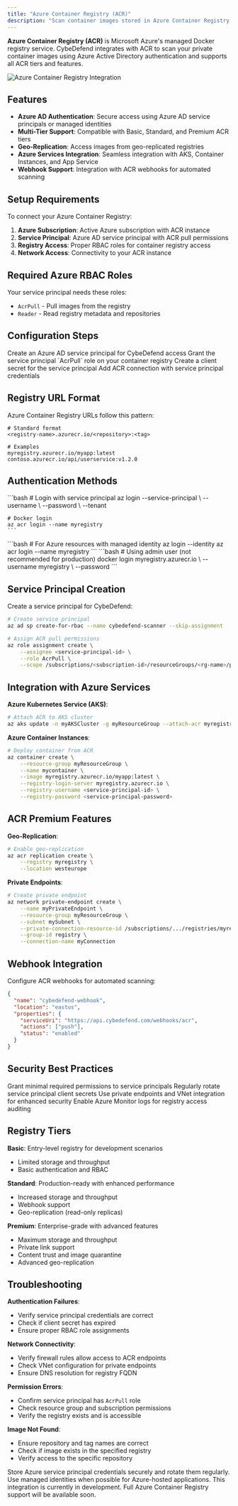 ```yaml
---
title: "Azure Container Registry (ACR)"
description: "Scan container images stored in Azure Container Registry with secure Azure AD authentication and geo-replication support."
---
```


**Azure Container Registry (ACR)** is Microsoft Azure's managed Docker registry service. CybeDefend integrates with ACR to scan your private container images using Azure Active Directory authentication and supports all ACR tiers and features.

<Frame>
  <img src="/images/container-scanning/integrations/acr.png" alt="Azure Container Registry Integration" style={{ borderRadius: '0.5rem' }} />
</Frame>

## Features

- **Azure AD Authentication**: Secure access using Azure AD service principals or managed identities
- **Multi-Tier Support**: Compatible with Basic, Standard, and Premium ACR tiers
- **Geo-Replication**: Access images from geo-replicated registries
- **Azure Services Integration**: Seamless integration with AKS, Container Instances, and App Service
- **Webhook Support**: Integration with ACR webhooks for automated scanning

## Setup Requirements

To connect your Azure Container Registry:

1. **Azure Subscription**: Active Azure subscription with ACR instance
2. **Service Principal**: Azure AD service principal with ACR pull permissions
3. **Registry Access**: Proper RBAC roles for container registry access
4. **Network Access**: Connectivity to your ACR instance

## Required Azure RBAC Roles

Your service principal needs these roles:

- `AcrPull` - Pull images from the registry
- `Reader` - Read registry metadata and repositories

## Configuration Steps

<Steps>
  <Step title="Create Service Principal">
    Create an Azure AD service principal for CybeDefend access
  </Step>
  
  <Step title="Assign ACR Permissions">
    Grant the service principal `AcrPull` role on your container registry
  </Step>
  
  <Step title="Generate Client Secret">
    Create a client secret for the service principal
  </Step>
  
  <Step title="Configure CybeDefend">
    Add ACR connection with service principal credentials
  </Step>
</Steps>

## Registry URL Format

Azure Container Registry URLs follow this pattern:

```
# Standard format
<registry-name>.azurecr.io/<repository>:<tag>

# Examples
myregistry.azurecr.io/myapp:latest
contoso.azurecr.io/api/userservice:v1.2.0
```

## Authentication Methods

<Tabs>
  <Tab title="Service Principal">
    ```bash
    # Login with service principal
    az login --service-principal \
        --username <app-id> \
        --password <password> \
        --tenant <tenant-id>
    
    # Docker login
    az acr login --name myregistry
    ```
  </Tab>
  
  <Tab title="Managed Identity">
    ```bash
    # For Azure resources with managed identity
    az login --identity
    az acr login --name myregistry
    ```
  </Tab>
  
  <Tab title="Admin User">
    ```bash
    # Using admin user (not recommended for production)
    docker login myregistry.azurecr.io \
        --username myregistry \
        --password <admin-password>
    ```
  </Tab>
</Tabs>

## Service Principal Creation

Create a service principal for CybeDefend:

```bash
# Create service principal
az ad sp create-for-rbac --name cybedefend-scanner --skip-assignment

# Assign ACR pull permissions
az role assignment create \
    --assignee <service-principal-id> \
    --role AcrPull \
    --scope /subscriptions/<subscription-id>/resourceGroups/<rg-name>/providers/Microsoft.ContainerRegistry/registries/<registry-name>
```

## Integration with Azure Services

**Azure Kubernetes Service (AKS)**:
```bash
# Attach ACR to AKS cluster
az aks update -n myAKSCluster -g myResourceGroup --attach-acr myregistry
```

**Azure Container Instances**:
```bash
# Deploy container from ACR
az container create \
    --resource-group myResourceGroup \
    --name mycontainer \
    --image myregistry.azurecr.io/myapp:latest \
    --registry-login-server myregistry.azurecr.io \
    --registry-username <service-principal-id> \
    --registry-password <service-principal-password>
```

## ACR Premium Features

**Geo-Replication**:
```bash
# Enable geo-replication
az acr replication create \
    --registry myregistry \
    --location westeurope
```

**Private Endpoints**:
```bash
# Create private endpoint
az network private-endpoint create \
    --name myPrivateEndpoint \
    --resource-group myResourceGroup \
    --subnet mySubnet \
    --private-connection-resource-id /subscriptions/.../registries/myregistry \
    --group-id registry \
    --connection-name myConnection
```

## Webhook Integration

Configure ACR webhooks for automated scanning:

```json
{
  "name": "cybedefend-webhook",
  "location": "eastus",
  "properties": {
    "serviceUri": "https://api.cybedefend.com/webhooks/acr",
    "actions": ["push"],
    "status": "enabled"
  }
}
```

## Security Best Practices

<CardGroup cols={2}>
  <Card title="Least Privilege" icon="shield">
    Grant minimal required permissions to service principals
  </Card>
  
  <Card title="Secret Rotation" icon="rotate">
    Regularly rotate service principal client secrets
  </Card>
  
  <Card title="Network Security" icon="network-wired">
    Use private endpoints and VNet integration for enhanced security
  </Card>
  
  <Card title="Audit Logging" icon="file-text">
    Enable Azure Monitor logs for registry access auditing
  </Card>
</CardGroup>

## Registry Tiers

**Basic**: Entry-level registry for development scenarios
- Limited storage and throughput
- Basic authentication and RBAC

**Standard**: Production-ready with enhanced performance
- Increased storage and throughput
- Webhook support
- Geo-replication (read-only replicas)

**Premium**: Enterprise-grade with advanced features
- Maximum storage and throughput
- Private link support
- Content trust and image quarantine
- Advanced geo-replication

## Troubleshooting

**Authentication Failures**:
- Verify service principal credentials are correct
- Check if client secret has expired
- Ensure proper RBAC role assignments

**Network Connectivity**:
- Verify firewall rules allow access to ACR endpoints
- Check VNet configuration for private endpoints
- Ensure DNS resolution for registry FQDN

**Permission Errors**:
- Confirm service principal has `AcrPull` role
- Check resource group and subscription permissions
- Verify the registry exists and is accessible

**Image Not Found**:
- Ensure repository and tag names are correct
- Check if image exists in the specified registry
- Verify access to the specific repository

<Warning>
Store Azure service principal credentials securely and rotate them regularly. Use managed identities when possible for Azure-hosted applications.
</Warning>

<Note>
This integration is currently in development. Full Azure Container Registry support will be available soon.
</Note>
